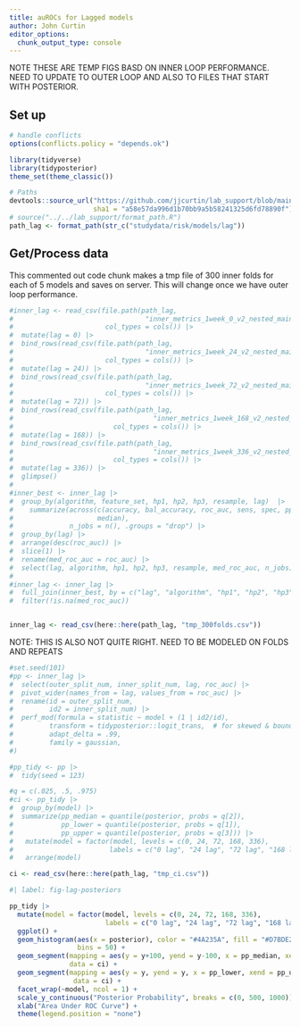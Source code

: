 ---
title: auROCs for Lagged models 
author: John Curtin 
editor_options: 
  chunk_output_type: console
---


NOTE THESE ARE TEMP FIGS BASD ON  INNER LOOP PERFORMANCE.  NEED TO UPDATE TO OUTER LOOP AND ALSO TO FILES THAT START WITH POSTERIOR.

## Set up
```{r}
# handle conflicts
options(conflicts.policy = "depends.ok")

library(tidyverse)
library(tidyposterior)
theme_set(theme_classic()) 

# Paths
devtools::source_url("https://github.com/jjcurtin/lab_support/blob/main/format_path.R?raw=true",
                     sha1 = "a58e57da996d1b70bb9a5b58241325d6fd78890f")
# source("../../lab_support/format_path.R")
path_lag <- format_path(str_c("studydata/risk/models/lag"))
```

## Get/Process data

This commented out code chunk makes a tmp file of 300 inner folds for each of 5 models and saves on server.   This will change once we have outer loop performance.
```{r}
#inner_lag <- read_csv(file.path(path_lag, 
#                                 "inner_metrics_1week_0_v2_nested_main.csv"),
#                       col_types = cols()) |> 
#  mutate(lag = 0) |> 
#  bind_rows(read_csv(file.path(path_lag, 
#                                 "inner_metrics_1week_24_v2_nested_main.csv"),
#                       col_types = cols()) |> 
#  mutate(lag = 24)) |> 
#  bind_rows(read_csv(file.path(path_lag, 
#                                 "inner_metrics_1week_72_v2_nested_main.csv"),
#                       col_types = cols()) |> 
#  mutate(lag = 72)) |> 
#  bind_rows(read_csv(file.path(path_lag, 
#                                   "inner_metrics_1week_168_v2_nested_main.csv"),
#                         col_types = cols()) |> 
#  mutate(lag = 168)) |> 
#  bind_rows(read_csv(file.path(path_lag, 
#                                   "inner_metrics_1week_336_v2_nested_main.csv"),
#                         col_types = cols()) |> 
#  mutate(lag = 336)) |> 
#  glimpse()
#
#inner_best <- inner_lag |> 
#  group_by(algorithm, feature_set, hp1, hp2, hp3, resample, lag)  |>  
#    summarize(across(c(accuracy, bal_accuracy, roc_auc, sens, spec, ppv, npv),
#                     median),
#              n_jobs = n(), .groups = "drop") |> 
#  group_by(lag) |> 
#  arrange(desc(roc_auc)) |> 
#  slice(1) |> 
#  rename(med_roc_auc = roc_auc) |> 
#  select(lag, algorithm, hp1, hp2, hp3, resample, med_roc_auc, n_jobs)
#
#inner_lag <- inner_lag |> 
#  full_join(inner_best, by = c("lag", "algorithm", "hp1", "hp2", "hp3", "resample")) |> 
#  filter(!is.na(med_roc_auc))


inner_lag <- read_csv(here::here(path_lag, "tmp_300folds.csv"))
```

NOTE: THIS IS ALSO NOT QUITE RIGHT. NEED TO BE MODELED ON FOLDS AND REPEATS
```{r}
#set.seed(101)
#pp <- inner_lag |> 
#  select(outer_split_num, inner_split_num, lag, roc_auc) |> 
#  pivot_wider(names_from = lag, values_from = roc_auc) |> 
#  rename(id = outer_split_num,
#         id2 = inner_split_num) |> 
#  perf_mod(formula = statistic ~ model + (1 | id2/id),
#         transform = tidyposterior::logit_trans,  # for skewed & bounded AUC
#         adapt_delta = .99,
#         family = gaussian, 
#)  

#pp_tidy <- pp |> 
#  tidy(seed = 123) 

#q = c(.025, .5, .975)
#ci <- pp_tidy |> 
#  group_by(model) |> 
#  summarize(pp_median = quantile(posterior, probs = q[2]),
#            pp_lower = quantile(posterior, probs = q[1]), 
#            pp_upper = quantile(posterior, probs = q[3])) |> 
#   mutate(model = factor(model, levels = c(0, 24, 72, 168, 336),
#                        labels = c("0 lag", "24 lag", "72 lag", "168 lag", "336 lag"))) |> 
#   arrange(model)

ci <- read_csv(here::here(path_lag, "tmp_ci.csv"))
```

```{r}
#| label: fig-lag-posteriors

pp_tidy |> 
  mutate(model = factor(model, levels = c(0, 24, 72, 168, 336),
                        labels = c("0 lag", "24 lag", "72 lag", "168 lag", "336 lag"))) |>
  ggplot() + 
  geom_histogram(aes(x = posterior), color = "#4A235A", fill = "#D7BDE2",
                 bins = 50) +
  geom_segment(mapping = aes(y = y+100, yend = y-100, x = pp_median, xend = pp_median),
               data = ci) +
  geom_segment(mapping = aes(y = y, yend = y, x = pp_lower, xend = pp_upper),
                data = ci) +
  facet_wrap(~model, ncol = 1) +
  scale_y_continuous("Posterior Probability", breaks = c(0, 500, 1000)) +
  xlab("Area Under ROC Curve") +
  theme(legend.position = "none")
```